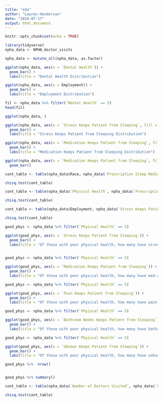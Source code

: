 ```yaml
---
title: "eda"
author: "Lauren Henderson"
date: "2024-07-17"
output: html_document
---
```


```r
knitr::opts_chunk$set(echo = TRUE)
```

```r
library(tidyverse)
npha_data <- NPHA_doctor_visits

npha_data <- mutate_all(npha_data, as.factor)


```


```r
ggplot(npha_data, aes(x = `Dental Health`)) +
  geom_bar() +
  labs(title = "Dental Health Distribution")


```

```r
ggplot(npha_data, aes(x = Employment)) +
  geom_bar() +
  labs(title = "Employment Distribution")
```


```r
fil <- npha_data %>% filter(`Mental Health` == 5)
head(fil)

```


```r
ggplot(npha_data, )
```


```r
ggplot(npha_data, aes(x = `Stress Keeps Patient from Sleeping`, fill = Race)) +
  geom_bar() +
  labs(title = "Stress Keeps Patient from Sleeping Distribution")
```

```r
ggplot(npha_data, aes(x = `Medication Keeps Patient from Sleeping`, fill = Race)) +
  geom_bar() +
  labs(title = "Medication Keeps Patient from Sleeping Distribution")
```

```r
ggplot(npha_data, aes(x = `Medication Keeps Patient from Sleeping`, fill = Gender)) +
  geom_bar()

```


```r
cont_table <- table(npha_data$Race, npha_data$`Prescription Sleep Medication`)

chisq.test(cont_table)
```
```r
cont_table <- table(npha_data$`Phyiscal Health`, npha_data$`Prescription Sleep Medication`)

chisq.test(cont_table)
```

```r
cont_table <- table(npha_data$Employment, npha_data$`Stress Keeps Patient from Sleeping`)

chisq.test(cont_table)
```

```r
good_phys <- npha_data %>% filter(`Phyiscal Health` == 5)

ggplot(good_phys, aes(x = `Stress Keeps Patient from Sleeping`)) +
  geom_bar() +
  labs(title = "Of those with poor physical health, how many have stress-affected sleep?")
  
```
```r
good_phys <- npha_data %>% filter(`Phyiscal Health` == 5)

ggplot(good_phys, aes(x = `Medication Keeps Patient from Sleeping`)) +
  geom_bar() +
  labs(title = "Of those with poor physical health, how many have med-affected sleep?")
```
```r
good_phys <- npha_data %>% filter(`Phyiscal Health` == 5)

ggplot(good_phys, aes(x = `Pain Keeps Patient from Sleeping`)) +
  geom_bar() +
  labs(title = "Of those with poor physical health, how many have pain-affected sleep?")
```
```r
good_phys <- npha_data %>% filter(`Phyiscal Health` == 5)

ggplot(good_phys, aes(x = `Bathroom Needs Keeps Patient from Sleeping`)) +
  geom_bar() +
  labs(title = "Of those with poor physical health, how many have bathroom-needs-affected sleep?")
```
```r
good_phys <- npha_data %>% filter(`Phyiscal Health` == 5)

ggplot(good_phys, aes(x = `Uknown Keeps Patient from Sleeping`)) +
  geom_bar() +
  labs(title = "Of those with poor physical health, how many have unknown-affected sleep?")
```
```r
good_phys %>%  nrow()


good_phys %>% summary()
```

```r
cont_table <- table(npha_data$`Number of Doctors Visited`, npha_data$`Uknown Keeps Patient from Sleeping`)

chisq.test(cont_table)
```

